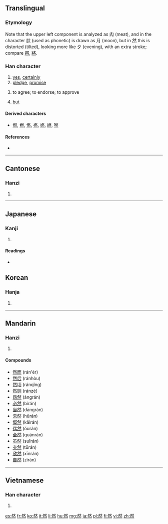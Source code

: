 ==Translingual==
{{stroke order|strokes=12}}

===Etymology===
{{Han compound|肰|火|c1=p|c2=s|t2=fire|ls=psc}}

Note that the upper left component is analyzed as 肉 (meat), and in the character 肰 (used as phonetic) is drawn as 月 (moon), but in 然 this is distorted (tilted), looking more like 夕 (evening), with an extra stroke; compare [[祭]], [[將]].

===Han character===
{{Han char|rn=86|rad=火|as=08|sn=12|four=2333<sub>3</sub>|canj=月大火 (BKF)}}

# [[yes]], [[certainly]]
# [[pledge]], [[promise]]
# {{archaic|lang=mul}} to agree; to endorse; to approve
# {{archaic|lang=mul}} [[but]]

====Derived characters====
* [[燃]], [[橪]], [[㒄]], [[撚]], [[㜣]], [[繎]], [[嘫]]

====References====
* {{Han ref|kx=0675.120|dkj=19149|dj=1086.200|hdz=32213.050|uh=7136|ud=28982|bh=B54D|bd=46413}}

----

==Cantonese==

===Hanzi===
{{yue-hanzi|jyut=|y=[[yin4]]}}

# {{defn|lang=yue|sort=火08}}

----

==Japanese==

===Kanji===
{{ja-kanji|rs=火12|grade=4}}

# {{defn|lang=ja|sort=火08}}

====Readings====
* {{ja-readings|on=[[ぜん]] (zen), [[ねん]] (nen)|kun=[[もえる]] (moeru), [[しかれども]] (shikaredomo), [[しかして]] (shikashite)}}


==Korean==

===Hanja===
{{ko-hanja|hangeul=[[연]]|eumhun=|rv=yeon|mr=yŏn|y=yen}}

# {{defn|lang=ko|sort=火08}}

----

==Mandarin==

===Hanzi===
{{cmn-hanzi|pin=[[rán]] ([[ran2]])|wg=[[jan2|jan<sup>2</sup>]]}}

# {{defn|lang=cmn|sort=火08}}

====Compounds====
* [[然而]] (rán'ér)
* [[然后]] (ránhòu)
* [[然顷]] (ránqǐng)
* [[然则]] (ránzé)
* [[昂然]] (ángrán)
* [[必然]] (bìrán)
* [[当然]] (dāngrán)
* [[忽然]] (hūrán)
* [[慨然]] (kǎirán)
* [[偶然]] (ǒurán)
* [[全然]] (quánrán)
* [[虽然]] (suīrán)
* [[突然]] (tūrán)
* [[欣然]] (xīnrán)
* [[自然]] (zìrán)

----

==Vietnamese==

===Han character===
{{vi-hantu|[[nhiên]], [[nhen]], [[nhơn]]|rs=火08}}

# {{defn|lang=vi|sort=火08}}

[[es:然]]
[[fr:然]]
[[ko:然]]
[[it:然]]
[[li:然]]
[[hu:然]]
[[mg:然]]
[[ja:然]]
[[pl:然]]
[[fi:然]]
[[vi:然]]
[[zh:然]]